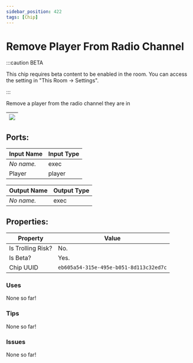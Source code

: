 ```yaml
---
sidebar_position: 422
tags: [Chip]
---
```


# Remove Player From Radio Channel
:::caution BETA

This chip requires beta content to be enabled in the room. You can access the setting in "This Room -> Settings".

:::

Remove a player from the radio channel they are in

| ![](https://images-ext-2.discordapp.net/external/MPmIaQzlEPmgGWlgi-WxBBXt0Bjv_zWPkg1y1f_sy3s/https/www.recroomcircuits.com/image/circuit/absolute-value?width=206&height=108) |
|-----|

## Ports:

| Input Name | Input Type |
|-----------|-----------|
| *No name.* | exec |
| Player | player |

| Output Name | Output Type |
|-----------|-----------|
| *No name.* | exec |

## Properties:

| Property  | Value |
|-------------------|-----------|
| Is Trolling Risk? | No. |
| Is Beta? | Yes. |
| Chip UUID | `eb605a54-315e-495e-b051-8d113c32ed7c` |

### Uses

None so far!

### Tips

None so far!

### Issues

None so far!